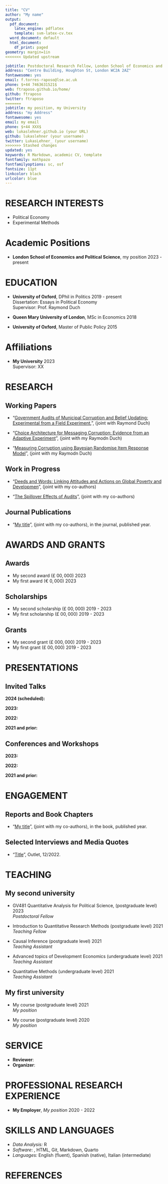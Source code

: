 ```yaml
---
title: "CV"
author: "My name"
output:
  pdf_document:
    latex_engine: pdflatex
    template: svm-latex-cv.tex
  word_document: default
  html_document:
    df_print: paged
geometry: margin=1in
<<<<<<< Updated upstream

jobtitle: Postdoctoral Research Fellow, London School of Economics and Political Science
address: "Centre Building, Houghton St, London WC2A 2AZ"
fontawesome: yes
email: f.torres-raposo@lse.ac.uk
phone: $+44 7463631521$
web: ftraposo.github.io/home/
github: ftraposo 
twitter: ftraposo
=======
jobtitle: my position, my University
address: "my Address"
fontawesome: yes
email: my email
phone: $+44 XXX$
web: lukaslehner.github.io (your URL)
github: lukaslehner (your username)
twitter: LukasLehner_ (your username)
>>>>>>> Stashed changes
updated: yes
keywords: R Markdown, academic CV, template
fontfamily: mathpazo
fontfamilyoptions: sc, osf
fontsize: 11pt
linkcolor: black
urlcolor: blue
---
```


<!-- 
Space for notes to yourself that are not displayed in the PDF output
-->


# RESEARCH INTERESTS

- Political Economy 
- Experimental Methods



# Academic Positions

- **London School of Economics and Political Science**, my position \hfill $2023$ - present  \


# EDUCATION

- **University of Oxford**, DPhil in Politics \hfill $2019$ - present  \
Dissertation: Essays in Political Economy \
Supervisor: Prof. Raymond Duch 

- **Queen Mary University of London**, MSc in Economics \hfill $2018$  \

- **University of Oxford**, Master of Public Policy \hfill $2015$  \

# Affiliations

- **My University** \hfill $2023$ \
Supervisor: XX


# RESEARCH

## Working Papers

- "[Government Audits of Municipal Corruption and Belief Updating: Experimental from a Field Experiment.](https://raymondduch.com/files/government-audits-municipal-corruption-belief.pdf)", (joint with Raymond Duch)

- "[Choice Architecture for Messaging Corruption: Evidence from an Adaptive Experiment](https://www.socialscienceregistry.org/trials/7233)", (joint with my Raymodn Duch)

- "[Measuring Corruption using Bayesian Randomise Item Response Model](https://www.socialscienceregistry.org/trials/7233)", (joint with my Raymodn Duch)


## Work in Progress

- "[Deeds and Words: Linking Attitudes and Actions on Global Poverty and Developmen](my URL)", (joint with my co-authors)

- "[The Spillover Effects of Audits](my URL)", (joint with my co-authors)

## Journal Publications


- "[My title](my URL)", (joint with my co-authors), in the journal, published year.


# AWARDS AND GRANTS 

## Awards

- My second award (£ $00,000$) \hfill $2023$ 
- My first award (€ $0,000$) \hfill $2023$

## Scholarships
- My second scholarship (£ $00,000$) \hfill $2019$ - $2023$ 
- My first scholarship (£ $00,000$) \hfill $2019$ - $2023$


## Grants

- My second grant (£ $000,000$) \hfill $2019$ - $2023$ 
- My first grant (£ $00,000$) \hfill $2019$ - $2023$
 

# PRESENTATIONS

## Invited Talks
<!--  -->

**$2024$ (scheduled):** 

**$2023$:** 

**$2022$:** 

**$2021$ and prior:** 

## Conferences and Workshops

**$2023$:** 

**$2022$:** 

**$2021$ and prior:** 

# ENGAGEMENT

## Reports and Book Chapters

- "[My title](my URL)", (joint with my co-authors), in the book, published year.


## Selected Interviews and Media Quotes

- "[Title](URL)", Outlet, $12/2022$.


# TEACHING

## **My second university**

- GV481 Quantitative Analysis for Political Science, (postgraduate level) \hfill $2023$ \
*Postdoctoral Fellow*

- Introduction to Quantitative Research Methods (postgraduate level) \hfill $2021$ \
*Teaching Fellow*

- Causal Inference (postgraduate level) \hfill $2021$ \
*Teaching Assistant*

- Advanced topics of Development Economics (undergraduate level) \hfill $2021$ \
*Teaching Assistant*

- Quantitative Methods (undergraduate level) \hfill $2021$ \
*Teaching Assistant*

## **My first university**

- My course (postgraduate level) \hfill $2021$ \
*My position*

- My course (postgraduate level) \hfill $2020$ \
*My position*


# SERVICE
- **Reviewer**: 
- **Organizer**: 

# PROFESSIONAL RESEARCH EXPERIENCE

-	**My Employer**, *My position* \hfill $2020$ - $2022$  


# SKILLS AND LANGUAGES 

- *Data Analysis:* R
- *Software*: \LaTeX, HTML, Git, Markdown, Quarto
-	*Languages:* English (fluent), Spanish (native), Italian (intermediate)

# REFERENCES

\begin{paracol}{3}

    \textbf{Prof.\ XX}\\
    University of XX\\
    \Telefon\ \( XX\)\\
    \Letter\ \href{mailto:lukas.lehner@spi.ox.ac.uk}{lukas.lehner\textrm{@}spi.ox.ac.uk} (replace email)

\switchcolumn

    \textbf{Prof.\ XX}\\
    Universits of XX\\
    \Telefon\ \(XX\)\\
    \Letter\ \href{mailto: XX}{Name\textrm{@}email}
    
\switchcolumn

    \textbf{Prof.\ XX}\\
    University of XX\\
    \Telefon\ \(XX\)\\
    \Letter\ \href{mailto: XX}{Name\textrm{@}email}

\end{paracol}


